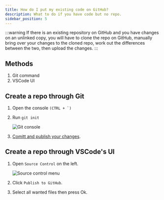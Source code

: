 ```yaml
---
title: How do I put my existing code on GitHub?
description: What to do if you have code but no repo.
sidebar_position: 5
---
```


:::warning
If there is an existing repository on GitHub and you have changes on an unlinked copy, you will have to clone the repo on GitHub, manually bring over your changes to the cloned repo, work out the differences between the two, then upload the changes.
:::

## Methods
1. Git command
2. VSCode UI

## Create a repo through Git
1. Open the console ``(CTRL + `)``
2. Run `git init`

    ![Git console](./images/init/initConsole.png)

3. [Comitt and publish your changes](Comitting.mdx).

## Create a repo through VSCode's UI
1. Open `Source Control` on the left.


    ![Source control menu](./images/init/sourceControl.png)


2. Click `Publish to GitHub`.
3. Select all wanted files then press Ok.
